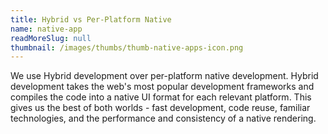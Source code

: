 ```yaml
---
title: Hybrid vs Per-Platform Native
name: native-app
readMoreSlug: null
thumbnail: /images/thumbs/thumb-native-apps-icon.png
---
```


We use Hybrid development over per-platform native development. Hybrid development takes the web's most popular development frameworks and compiles the code into a native UI format for each relevant platform. This gives us the best of both worlds - fast development, code reuse, familiar technologies, and the performance and consistency of a native rendering.
